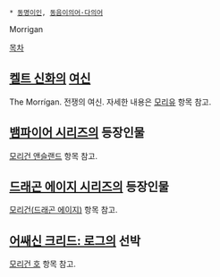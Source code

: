  * [[동명이인]], [[동음이의어·다의어]]

Morrigan

[[목차]]
== [[켈트 신화]]의 [[여신]] ==
The Morrígan. 전쟁의 여신. 자세한 내용은 [[모리유]] 항목 참고.

== [[뱀파이어 시리즈]]의 등장인물 ==
[[모리건 앤슬랜드]] 항목 참고.

== [[드래곤 에이지 시리즈]]의 등장인물 ==
[[모리건(드래곤 에이지)]] 항목 참고.

== [[어쌔신 크리드: 로그]]의 선박 ==
[[모리건 호]] 항목 참고.
